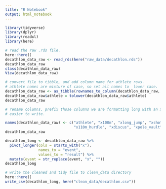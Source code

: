 ```yaml
---
title: "R Notebook"
output: html_notebook
---
```

```r
library(tidyverse)
library(dplyr)
library(readxl)
library(here)
```

```r
# read the raw .rds file.
here::here()
decathlon_data_raw <- read_rds(here("raw_data/decathlon.rds"))
decathlon_data_raw
class(decathlon_data_raw)
View(decathlon_data_raw)
```
```r
# convert file to tibble, and add column name for athlete rows. 
# athlete names are mixture of case, so set all names to  lower case.
decathlon_data_raw <- as_tibble(rownames_to_column(decathlon_data_raw, var = "athlete"))
decathlon_data_raw$athlete = tolower(decathlon_data_raw$athlete)
decathlon_data_raw
```


```r
# rename columns, prefix those columns we are formatting long with an x to make pivot_longer function
# easier to write.

names(decathlon_data_raw) <- c("athlete", "x100m", "xlong_jump", "xshot_put", "xhigh_jump", "x400m",
                               "x110m_hurdle", "xdiscus", "xpole_vault", "xjaveline", "x1500m", "rank",                                   "points", "competition")
decathlon_data_raw
```
```r
decathlon_long <- decathlon_data_raw %>%
  pivot_longer(cols = starts_with("x"),
               names_to = "event",
               values_to = "result") %>%
  mutate(event = str_replace(event, "x", ""))
decathlon_long
```
```r
# write the cleaned and tidy file to clean_data directory
here::here()
write_csv(decathlon_long, here("clean_data/decathlon.csv"))
```

